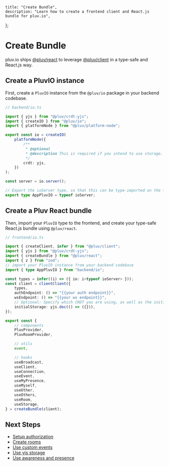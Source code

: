     title: "Create Bundle",
    description: "Learn how to create a frontend client and React.js bundle for pluv.io",
};

# Create Bundle

pluv.io ships [@pluv/react](https://npmjs.com/package/@pluv/react) to leverage [@pluv/client](https://npmjs.com/package/@pluv/client) in a type-safe and React.js way.

## Create a PluvIO instance

First, create a `PluvIO` instance from the `@pluv/io` package in your backend codebase.

```ts
// backend/io.ts

import { yjs } from "@pluv/crdt-yjs";
import { createIO } from "@pluv/io";
import { platformNode } from "@pluv/platform-node";

export const io = createIO(
    platformNode({
        /**
         * @optional
         * @description This is required if you intend to use storage. Specify crdt to use for storage
         */
        crdt: yjs,
    })
);

const server = io.server();

// Export the ioServer type, so that this can be type-imported on the frontend
export type AppPluvIO = typeof ioServer;
```

## Create a Pluv React bundle

Then, import your `PluvIO` type to the frontend, and create your type-safe React.js bundle using `@pluv/react`.

```ts
// frontend/io.ts

import { createClient, infer } from "@pluv/client";
import { yjs } from "@pluv/crdt-yjs";
import { createBundle } from "@pluv/react";
import { z } from "zod";
// import your PluvIO instance from your backend codebase
import { type AppPluvIO } from "backend/io";

const types = infer((i) => ({ io: i<typeof ioServer> }));
const client = clientClient({
    types,
    authEndpoint: () => "{{your auth endpoint}}",
    wsEndpoint: () => "{{your ws endpoint}}",
    // Optional: Specify which CRDT you are using, as well as the initial storage
    initialStorage: yjs.doc(() => ({})),
});

export const {
    // components
    PluvProvider,
    PluvRoomProvider,

    // utils
    event,

    // hooks
    useBroadcast,
    useClient,
    useConnection,
    useEvent,
    useMyPresence,
    useMyself,
    useOther,
    useOthers,
    useRoom,
    useStorage,
} = createBundle(client);
```

## Next Steps

* [Setup authorization](/docs/io/authorization)
* [Create rooms](/docs/react/create-rooms)
* [Use custom events](/docs/react/custom-events)
* [Use yjs storage](/docs/react/yjs-storage)
* [Use awareness and presence](/docs/react/presence)
